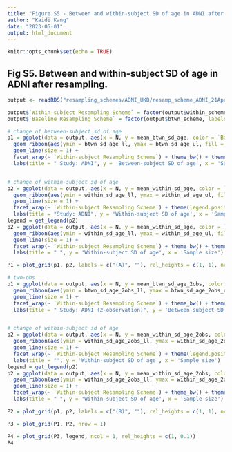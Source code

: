 ```yaml
---
title: "Figure S5 - Between and within-subject SD of age in ADNI after resampling."
author: "Kaidi Kang"
date: "2023-05-01"
output: html_document
---
```


```r
knitr::opts_chunk$set(echo = TRUE)
```


## Fig S5. Between and within-subject SD of age in ADNI after resampling.
```r
output <- readRDS("resampling_schemes/ADNI_UKB/resamp_scheme_ADNI_21Apr2023.rds")

output$`Within-subject Resampling Scheme` = factor(output$within_scheme, labels = c("Scheme 0", "Scheme 1", "Scheme 2"))
output$`Baseline Resampling Scheme` = factor(output$btwn_scheme, labels = c("Scheme 0", "Scheme 1", "Scheme 2"))

# change of between-subject sd of age
p1 = ggplot(data = output, aes(x = N, y = mean_btwn_sd_age, color = `Baseline Resampling Scheme`, group = `Baseline Resampling Scheme`)) + 
  geom_ribbon(aes(ymin = btwn_sd_age_ll, ymax = btwn_sd_age_ul, fill = `Baseline Resampling Scheme`), alpha=0.2, linetype = 0) +
  geom_line(size = 1) + 
  facet_wrap(~ `Within-subject Resampling Scheme`) + theme_bw() + theme(legend.position = "none")  + 
  labs(title = " Study: ADNI", y = 'Between-subject SD of age', x = 'Sample size')


# change of within-subject sd of age
p2 = ggplot(data = output, aes(x = N, y = mean_within_sd_age, color = `Baseline Resampling Scheme`, group = `Baseline Resampling Scheme`)) + 
  geom_ribbon(aes(ymin = within_sd_age_ll, ymax = within_sd_age_ul, fill = `Baseline Resampling Scheme`), alpha=0.2, linetype = 0) +
  geom_line(size = 1) + 
  facet_wrap(~ `Within-subject Resampling Scheme`) + theme(legend.position = "bottom")  + 
  labs(title = "Study: ADNI", y = 'Within-subject SD of age', x = 'Sample size')
legend = get_legend(p2)
p2 = ggplot(data = output, aes(x = N, y = mean_within_sd_age, color = `Baseline Resampling Scheme`, group = `Baseline Resampling Scheme`)) + 
  geom_ribbon(aes(ymin = within_sd_age_ll, ymax = within_sd_age_ul, fill = `Baseline Resampling Scheme`), alpha=0.2, linetype = 0) +
  geom_line(size = 1) + 
  facet_wrap(~ `Within-subject Resampling Scheme`) + theme_bw() + theme(legend.position = "none")  + ylim(1, 5) +
  labs(title = " ", y = 'Within-subject SD of age', x = 'Sample size')

P1 = plot_grid(p1, p2, labels = c("(A)", ""), rel_heights = c(1, 1), ncol = 1)

# two-obs
p1 = ggplot(data = output, aes(x = N, y = mean_btwn_sd_age_2obs, color = `Baseline Resampling Scheme`, group = `Baseline Resampling Scheme`)) + 
  geom_ribbon(aes(ymin = btwn_sd_age_2obs_ll, ymax = btwn_sd_age_2obs_ul, fill = `Baseline Resampling Scheme`), alpha=0.2, linetype = 0) +
  geom_line(size = 1) + 
  facet_wrap(~ `Within-subject Resampling Scheme`) + theme_bw() + theme(legend.position = "none")  + 
  labs(title = " Study: ADNI (2-observation)", y = 'Between-subject SD of age', x = 'Sample size')


# change of within-subject sd of age
p2 = ggplot(data = output, aes(x = N, y = mean_within_sd_age_2obs, color = `Baseline Resampling Scheme`, group = `Baseline Resampling Scheme`)) + 
  geom_ribbon(aes(ymin = within_sd_age_2obs_ll, ymax = within_sd_age_2obs_ul, fill = `Baseline Resampling Scheme`), alpha=0.2, linetype = 0) +
  geom_line(size = 1) + 
  facet_wrap(~ `Within-subject Resampling Scheme`) + theme(legend.position = "bottom")  + 
  labs(title = "", y = 'Within-subject SD of age', x = 'Sample size')
legend = get_legend(p2)
p2 = ggplot(data = output, aes(x = N, y = mean_within_sd_age_2obs, color = `Baseline Resampling Scheme`, group = `Baseline Resampling Scheme`)) + 
  geom_ribbon(aes(ymin = within_sd_age_2obs_ll, ymax = within_sd_age_2obs_ul, fill = `Baseline Resampling Scheme`), alpha=0.2, linetype = 0) +
  geom_line(size = 1) + 
  facet_wrap(~ `Within-subject Resampling Scheme`) + theme_bw() + theme(legend.position = "none")  + ylim(1, 5) +
  labs(title = " ", y = 'Within-subject SD of age', x = 'Sample size')

P2 = plot_grid(p1, p2, labels = c("(B)", ""), rel_heights = c(1, 1), ncol = 1)

P3 = plot_grid(P1, P2, nrow = 1)

P4 = plot_grid(P3, legend, ncol = 1, rel_heights = c(1, 0.1))
P4
```